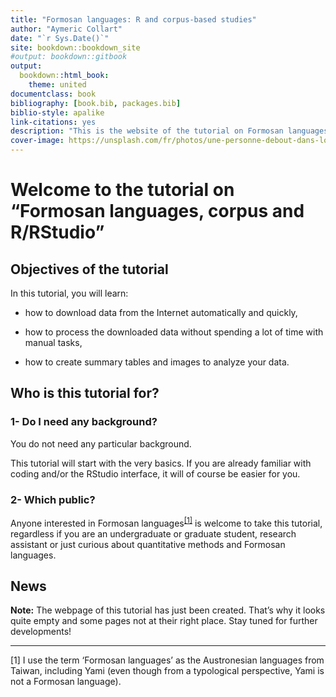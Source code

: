 ```yaml
---
title: "Formosan languages: R and corpus-based studies"
author: "Aymeric Collart"
date: "`r Sys.Date()`"
site: bookdown::bookdown_site
#output: bookdown::gitbook
output:
  bookdown::html_book:
    theme: united
documentclass: book
bibliography: [book.bib, packages.bib]
biblio-style: apalike
link-citations: yes
description: "This is the website of the tutorial on Formosan languages, corpus-based studies and R/RStudio."
cover-image: https://unsplash.com/fr/photos/une-personne-debout-dans-lobscurite-regardant-les-etoiles-HCyqiQT9_xI
---
```


# Welcome to the tutorial on "Formosan languages, corpus and R/RStudio"

## Objectives of the tutorial

In this tutorial, you will learn:

-   how to download data from the Internet automatically and quickly,

-   how to process the downloaded data without spending a lot of time with manual tasks,

-   how to create summary tables and images to analyze your data.

## Who is this tutorial for?

### **1- Do I need any background?**

You do not need any particular background.

This tutorial will start with the very basics. If you are already familiar with coding and/or the RStudio interface, it will of course be easier for you.

### **2- Which public?**

Anyone interested in Formosan languages^[[1]](https://aymeric-courses.github.io/formosan-corpus-r/#footnote1)^ is welcome to take this tutorial, regardless if you are an undergraduate or graduate student, research assistant or just curious about quantitative methods and Formosan languages.

## News

**Note:** The webpage of this tutorial has just been created. That's why it looks quite empty and some pages not at their right place. Stay tuned for further developments!

------------------------------------------------------------------------

[1] I use the term 'Formosan languages' as the Austronesian languages from Taiwan, including Yami (even though from a typological perspective, Yami is not a Formosan language).
